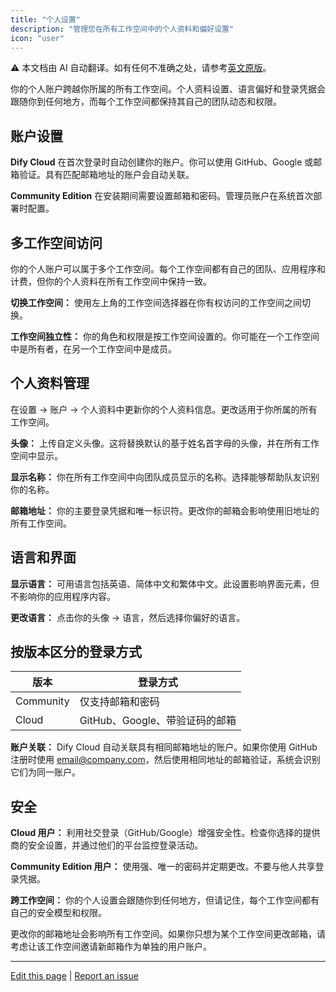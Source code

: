 ```yaml
---
title: "个人设置"
description: "管理您在所有工作空间中的个人资料和偏好设置"
icon: "user"
---
```


<Note> ⚠️ 本文档由 AI 自动翻译。如有任何不准确之处，请参考[英文原版](/en/documentation/pages/workspace/personal-account-management)。</Note>


你的个人账户跨越你所属的所有工作空间。个人资料设置、语言偏好和登录凭据会跟随你到任何地方，而每个工作空间都保持其自己的团队动态和权限。

## 账户设置

**Dify Cloud** 在首次登录时自动创建你的账户。你可以使用 GitHub、Google 或邮箱验证。具有匹配邮箱地址的账户会自动关联。

**Community Edition** 在安装期间需要设置邮箱和密码。管理员账户在系统首次部署时配置。

## 多工作空间访问

你的个人账户可以属于多个工作空间。每个工作空间都有自己的团队、应用程序和计费，但你的个人资料在所有工作空间中保持一致。

**切换工作空间：** 使用左上角的工作空间选择器在你有权访问的工作空间之间切换。

**工作空间独立性：** 你的角色和权限是按工作空间设置的。你可能在一个工作空间中是所有者，在另一个工作空间中是成员。

## 个人资料管理

在设置 → 账户 → 个人资料中更新你的个人资料信息。更改适用于你所属的所有工作空间。

**头像：** 上传自定义头像。这将替换默认的基于姓名首字母的头像，并在所有工作空间中显示。

**显示名称：** 你在所有工作空间中向团队成员显示的名称。选择能够帮助队友识别你的名称。

**邮箱地址：** 你的主要登录凭据和唯一标识符。更改你的邮箱会影响使用旧地址的所有工作空间。

## 语言和界面

**显示语言：** 可用语言包括英语、简体中文和繁体中文。此设置影响界面元素，但不影响你的应用程序内容。

**更改语言：** 点击你的头像 → 语言，然后选择你偏好的语言。

## 按版本区分的登录方式

<table>
  <thead>
    <tr>
      <th>版本</th>
      <th>登录方式</th>
    </tr>
  </thead>
  <tbody>
    <tr>
      <td>Community</td>
      <td>仅支持邮箱和密码</td>
    </tr>
    <tr>
      <td>Cloud</td>
      <td>GitHub、Google、带验证码的邮箱</td>
    </tr>
  </tbody>
</table>

**账户关联：** Dify Cloud 自动关联具有相同邮箱地址的账户。如果你使用 GitHub 注册时使用 email@company.com，然后使用相同地址的邮箱验证，系统会识别它们为同一账户。

## 安全

**Cloud 用户：** 利用社交登录（GitHub/Google）增强安全性。检查你选择的提供商的安全设置，并通过他们的平台监控登录活动。

**Community Edition 用户：** 使用强、唯一的密码并定期更改。不要与他人共享登录凭据。

**跨工作空间：** 你的个人设置会跟随你到任何地方，但请记住，每个工作空间都有自己的安全模型和权限。

<Warning>
更改你的邮箱地址会影响所有工作空间。如果你只想为某个工作空间更改邮箱，请考虑让该工作空间邀请新邮箱作为单独的用户账户。
</Warning>

---

[Edit this page](https://github.com/langgenius/dify-docs/edit/main/en/guides/management/personal-account-management.mdx) | [Report an issue](https://github.com/langgenius/dify-docs/issues/new?template=docs.yml)
